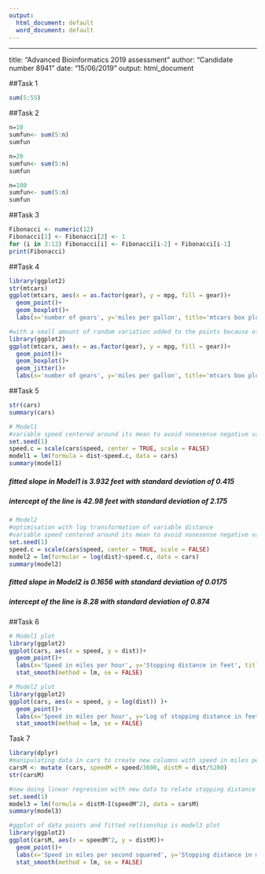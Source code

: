 ```yaml
---
output:
  html_document: default
  word_document: default
---
```

---
title: "Advanced Bioinformatics 2019 assessment"
author: "Candidate number 8941"
date: "15/06/2019"
output: html_document


##Task 1
```r
sum(5:55)
```

##Task 2
```r

n=10
sumfun<- sum(5:n)
sumfun

n=20
sumfun<- sum(5:n)
sumfun

n=100
sumfun<- sum(5:n)
sumfun
```

##Task 3
```r

Fibonacci <- numeric(12)
Fibonacci[1] <- Fibonacci[2] <- 1
for (i in 3:12) Fibonacci[i] <- Fibonacci[i-2] + Fibonacci[i-1]
print(Fibonacci)

```

##Task 4
```r
library(ggplot2)
str(mtcars)
ggplot(mtcars, aes(x = as.factor(gear), y = mpg, fill = gear))+
  geom_point()+
  geom_boxplot()+
  labs(x='number of gears', y='miles per gallon', title='mtcars box plot')
```

```r
#with a small amount of random variation added to the points because of small dataset
library(ggplot2)
ggplot(mtcars, aes(x = as.factor(gear), y = mpg, fill = gear))+
  geom_point()+
  geom_boxplot()+
  geom_jitter()+
  labs(x='number of gears', y='miles per gallon', title='mtcars box plot (some random variation to points added)')
```

##Task 5
```r
str(cars)
summary(cars)

# Model1
#variable speed centered around its mean to avoid nonesense negative values
set.seed(1)
speed.c = scale(cars$speed, center = TRUE, scale = FALSE)
model1 = lm(formula = dist~speed.c, data = cars)
summary(model1)
```
##### fitted slope in Model1 is 3.932 feet with standard deviation of 0.415
##### intercept of the line is 42.98 feet with standard deviation of 2.175

```r
# Model2 
#optimisation with log transformation of variable distance
#variable speed centered around its mean to avoid nonesense negative values
set.seed(1)
speed.c = scale(cars$speed, center = TRUE, scale = FALSE)
model2 = lm(formular = log(dist)~speed.c, data = cars)
summary(model2)
```
##### fitted slope in Model2 is 0.1656 with standard deviation of 0.0175
##### intercept of the line is 8.28 with standard deviation of 0.874



##Task 6
```r
# Model1 plot
library(ggplot2)
ggplot(cars, aes(x = speed, y = dist))+
  geom_point()+
  labs(x='Speed in miles per hour', y='Stopping distance in feet', title='Plot of Model1 linear fit')+
  stat_smooth(method = lm, se = FALSE)

```
```r
# Model2 plot
library(ggplot2)
ggplot(cars, aes(x = speed, y = log(dist)) )+
  geom_point()+
  labs(x='Speed in miles per hour', y='Log of stopping distance in feet', title='Plot of Model2 linear fit')+
  stat_smooth(method = lm, se = FALSE)
```



Task 7
```r
library(dplyr)
#manipulating data in cars to create new columns with speed in miles per second and stopping distance in miles
carsM <- mutate (cars, speedM = speed/3600, distM = dist/5280)
str(carsM)
```
```r
#now doing linear regression with new data to relate stopping distance to square of speed
set.seed(1)
model3 = lm(formula = distM~I(speedM^2), data = carsM)
summary(model3)

```
```r
#ggplot of data points and fitted reltionship is model3 plot
library(ggplot2)
ggplot(carsM, aes(x = speedM^2, y = distM))+
  geom_point()+
  labs(x='Speed in miles per second squared', y='Stopping distance in miles', title='Plot of Model3 linear fit')+
  stat_smooth(method = lm, se = FALSE)
```






